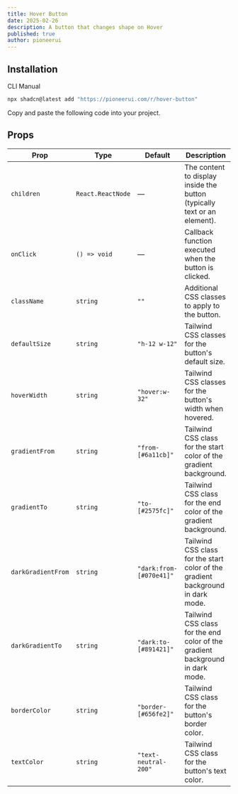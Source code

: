 ```yaml
---
title: Hover Button
date: 2025-02-26
description: A button that changes shape on Hover
published: true
author: pioneerui
---
```


<ComponentPreview name="hover-button-demo" />

## Installation

<Tabs defaultValue="cli">

<TabsList>
    <TabsTrigger value="cli">CLI</TabsTrigger>
    <TabsTrigger value="manual">Manual</TabsTrigger>
</TabsList>
<TabsContent value="cli">

```bash
npx shadcn@latest add "https://pioneerui.com/r/hover-button"
```

</TabsContent>

<TabsContent value="manual">

<Steps>

<Step>Copy and paste the following code into your project.</Step>

<ComponentSource name="hover-button" />

</Steps>

</TabsContent>

</Tabs>

## Props 

| Prop               | Type                  | Default                                 | Description                                                                                          |
| ------------------ | --------------------- | --------------------------------------- | ---------------------------------------------------------------------------------------------------- |
| `children`         | `React.ReactNode`     | —                                       | The content to display inside the button (typically text or an element).                             |
| `onClick`          | `() => void`          | —                                       | Callback function executed when the button is clicked.                                             |
| `className`        | `string`              | `""`                                    | Additional CSS classes to apply to the button.                                                     |
| `defaultSize`      | `string`              | `"h-12 w-12"`                           | Tailwind CSS classes for the button's default size.                                                |
| `hoverWidth`       | `string`              | `"hover:w-32"`                          | Tailwind CSS classes for the button's width when hovered.                                          |
| `gradientFrom`     | `string`              | `"from-[#6a11cb]"`                       | Tailwind CSS class for the start color of the gradient background.                                 |
| `gradientTo`       | `string`              | `"to-[#2575fc]"`                         | Tailwind CSS class for the end color of the gradient background.                                   |
| `darkGradientFrom` | `string`              | `"dark:from-[#070e41]"`                   | Tailwind CSS class for the start color of the gradient background in dark mode.                    |
| `darkGradientTo`   | `string`              | `"dark:to-[#891421]"`                     | Tailwind CSS class for the end color of the gradient background in dark mode.                      |
| `borderColor`      | `string`              | `"border-[#656fe2]"`                      | Tailwind CSS class for the button's border color.                                                  |
| `textColor`        | `string`              | `"text-neutral-200"`                     | Tailwind CSS class for the button's text color.                                                    |
